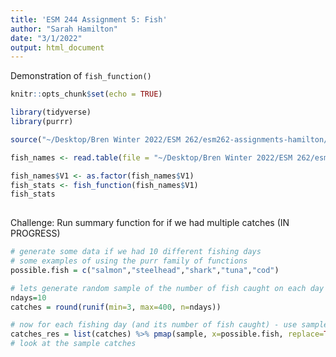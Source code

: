 ```yaml
---
title: 'ESM 244 Assignment 5: Fish'
author: "Sarah Hamilton"
date: "3/1/2022"
output: html_document
---
```


Demonstration of `fish_function()`

```r
knitr::opts_chunk$set(echo = TRUE)

library(tidyverse)
library(purrr)
```

```r
source("~/Desktop/Bren Winter 2022/ESM 262/esm262-assignments-hamilton/R/fish_function.R")

fish_names <- read.table(file = "~/Desktop/Bren Winter 2022/ESM 262/esm262-assignments-hamilton/fish.txt", skip = 1)

fish_names$V1 <- as.factor(fish_names$V1)
fish_stats <- fish_function(fish_names$V1)
fish_stats
  
```

Challenge: Run summary function for if we had multiple catches (IN PROGRESS)

```r
# generate some data if we had 10 different fishing days
# some examples of using the purr family of functions
possible.fish = c("salmon","steelhead","shark","tuna","cod")

# lets generate random sample of the number of fish caught on each day
ndays=10
catches = round(runif(min=3, max=400, n=ndays))

# now for each fishing day (and its number of fish caught) - use sample to generate the fish
catches_res = list(catches) %>% pmap(sample, x=possible.fish, replace=TRUE)
# look at the sample catches
```

